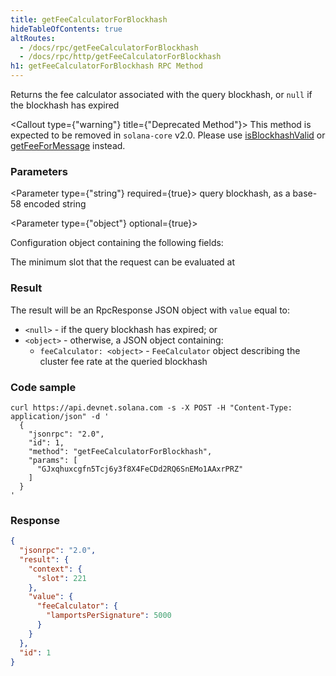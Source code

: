 ```yaml
---
title: getFeeCalculatorForBlockhash
hideTableOfContents: true
altRoutes:
  - /docs/rpc/getFeeCalculatorForBlockhash
  - /docs/rpc/http/getFeeCalculatorForBlockhash
h1: getFeeCalculatorForBlockhash RPC Method
---
```


Returns the fee calculator associated with the query blockhash, or `null` if the
blockhash has expired

<Callout type={"warning"} title={"Deprecated Method"}>
  This method is expected to be removed in `solana-core` v2.0. Please use
  [isBlockhashValid](/docs/rpc/http/isblockhashvalid) or
  [getFeeForMessage](/docs/rpc/http/getfeeformessage) instead.
</Callout>

<DocSideBySide>

<DocLeftSide>

### Parameters

<Parameter type={"string"} required={true}>
  query blockhash, as a base-58 encoded string
</Parameter>

<Parameter type={"object"} optional={true}>

Configuration object containing the following fields:

<Field
  name="commitment"
  type="string"
  optional={true}
  href="/docs/rpc/index.mdx#configuring-state-commitment"
/>

<Field name="minContextSlot" type="number" optional={true}>
  The minimum slot that the request can be evaluated at
</Field>

</Parameter>

### Result

The result will be an RpcResponse JSON object with `value` equal to:

- `<null>` - if the query blockhash has expired; or
- `<object>` - otherwise, a JSON object containing:
  - `feeCalculator: <object>` - `FeeCalculator` object describing the cluster
    fee rate at the queried blockhash

</DocLeftSide>

<DocRightSide>

### Code sample

```shell
curl https://api.devnet.solana.com -s -X POST -H "Content-Type: application/json" -d '
  {
    "jsonrpc": "2.0",
    "id": 1,
    "method": "getFeeCalculatorForBlockhash",
    "params": [
      "GJxqhuxcgfn5Tcj6y3f8X4FeCDd2RQ6SnEMo1AAxrPRZ"
    ]
  }
'
```

### Response

```json
{
  "jsonrpc": "2.0",
  "result": {
    "context": {
      "slot": 221
    },
    "value": {
      "feeCalculator": {
        "lamportsPerSignature": 5000
      }
    }
  },
  "id": 1
}
```

</DocRightSide>
</DocSideBySide>
